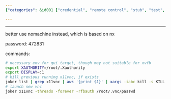```yaml
---
{"categories": &id001 ["credential", "remote control", "stub", "test", "VNC"], "category": "Kali Linux", "date": "2022-08-09 18:42:03", "description": "This article provides detailed instructions on how to install and run x11vnc on a Kali Linux system. However, it also recommends using Nomachine instead due to its NX-based foundation. The article includes a password and various example command lines for proper execution.", "tags": *id001, "title": "x11vnc test on kali"}

---
```


------

better use nomachine instead, which is based on nx

password: 472831

commands:

```bash
# necessary env for gui target, though may not suitable for xvfb
export XAUTHORITY=/root/.Xauthority
export DISPLAY=:1
# kill previous running x11vnc, if exists
joker list | grep x11vnc | awk '{print $1}' | xargs -iabc kill -s KILL abc
# launch new vnc
joker x11vnc -threads -forever -rfbauth /root/.vnc/passwd

```

